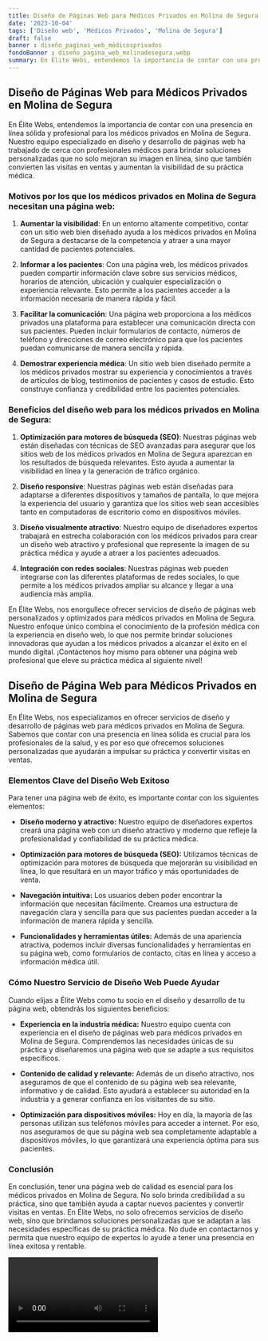 ```yaml
---
title: Diseño de Páginas Web para Médicos Privados en Molina de Segura
date: '2023-10-04'
tags: ['Diseño web', 'Médicos Privados', 'Molina de Segura']
draft: false
banner : diseño_paginas_web_médicosprivados
fondoBanner : diseño_pagina_web_molinadesegura.webp
summary: En Élite Webs, entendemos la importancia de contar con una presencia en línea sólida y profesional para los médicos privados en Molina de Segura. Nuestro equipo especializado en diseño y desarrollo de páginas web ha trabajado de cerca con profesionales médicos para brindar soluciones personalizadas que no solo mejoran su imagen en línea, sino que también convierten las visitas en ventas y aumentan la visibilidad de su práctica médica. 
---
```


## Diseño de Páginas Web para Médicos Privados en Molina de Segura

En Élite Webs, entendemos la importancia de contar con una presencia en línea sólida y profesional para los médicos privados en Molina de Segura. Nuestro equipo especializado en diseño y desarrollo de páginas web ha trabajado de cerca con profesionales médicos para brindar soluciones personalizadas que no solo mejoran su imagen en línea, sino que también convierten las visitas en ventas y aumentan la visibilidad de su práctica médica. 

### Motivos por los que los médicos privados en Molina de Segura necesitan una página web:

1. **Aumentar la visibilidad**: En un entorno altamente competitivo, contar con un sitio web bien diseñado ayuda a los médicos privados en Molina de Segura a destacarse de la competencia y atraer a una mayor cantidad de pacientes potenciales.

2. **Informar a los pacientes**: Con una página web, los médicos privados pueden compartir información clave sobre sus servicios médicos, horarios de atención, ubicación y cualquier especialización o experiencia relevante. Esto permite a los pacientes acceder a la información necesaria de manera rápida y fácil.

3. **Facilitar la comunicación**: Una página web proporciona a los médicos privados una plataforma para establecer una comunicación directa con sus pacientes. Pueden incluir formularios de contacto, números de teléfono y direcciones de correo electrónico para que los pacientes puedan comunicarse de manera sencilla y rápida.

4. **Demostrar experiencia médica**: Un sitio web bien diseñado permite a los médicos privados mostrar su experiencia y conocimientos a través de artículos de blog, testimonios de pacientes y casos de estudio. Esto construye confianza y credibilidad entre los pacientes potenciales.

### Beneficios del diseño web para los médicos privados en Molina de Segura:

1. **Optimización para motores de búsqueda (SEO)**: Nuestras páginas web están diseñadas con técnicas de SEO avanzadas para asegurar que los sitios web de los médicos privados en Molina de Segura aparezcan en los resultados de búsqueda relevantes. Esto ayuda a aumentar la visibilidad en línea y la generación de tráfico orgánico.

2. **Diseño responsive**: Nuestras páginas web están diseñadas para adaptarse a diferentes dispositivos y tamaños de pantalla, lo que mejora la experiencia del usuario y garantiza que los sitios web sean accesibles tanto en computadoras de escritorio como en dispositivos móviles.

3. **Diseño visualmente atractivo**: Nuestro equipo de diseñadores expertos trabajará en estrecha colaboración con los médicos privados para crear un diseño web atractivo y profesional que represente la imagen de su práctica médica y ayude a atraer a los pacientes adecuados.

4. **Integración con redes sociales**: Nuestras páginas web pueden integrarse con las diferentes plataformas de redes sociales, lo que permite a los médicos privados ampliar su alcance y llegar a una audiencia más amplia.

En Élite Webs, nos enorgullece ofrecer servicios de diseño de páginas web personalizados y optimizados para médicos privados en Molina de Segura. Nuestro enfoque único combina el conocimiento de la profesión médica con la experiencia en diseño web, lo que nos permite brindar soluciones innovadoras que ayudan a los médicos privados a alcanzar el éxito en el mundo digital. ¡Contáctenos hoy mismo para obtener una página web profesional que eleve su práctica médica al siguiente nivel!

<GifSeo />

<Cta />

## Diseño de Página Web para Médicos Privados en Molina de Segura

En Élite Webs, nos especializamos en ofrecer servicios de diseño y desarrollo de páginas web para médicos privados en Molina de Segura. Sabemos que contar con una presencia en línea sólida es crucial para los profesionales de la salud, y es por eso que ofrecemos soluciones personalizadas que ayudarán a impulsar su práctica y convertir visitas en ventas.

### Elementos Clave del Diseño Web Exitoso

Para tener una página web de éxito, es importante contar con los siguientes elementos:

- **Diseño moderno y atractivo:** Nuestro equipo de diseñadores expertos creará una página web con un diseño atractivo y moderno que refleje la profesionalidad y confiabilidad de su práctica médica.

- **Optimización para motores de búsqueda (SEO):** Utilizamos técnicas de optimización para motores de búsqueda que mejorarán su visibilidad en línea, lo que resultará en un mayor tráfico y más oportunidades de venta. 

- **Navegación intuitiva:** Los usuarios deben poder encontrar la información que necesitan fácilmente. Creamos una estructura de navegación clara y sencilla para que sus pacientes puedan acceder a la información de manera rápida y sencilla.

- **Funcionalidades y herramientas útiles:** Además de una apariencia atractiva, podemos incluir diversas funcionalidades y herramientas en su página web, como formularios de contacto, citas en línea y acceso a información médica útil.

### Cómo Nuestro Servicio de Diseño Web Puede Ayudar

Cuando elijas a Élite Webs como tu socio en el diseño y desarrollo de tu página web, obtendrás los siguientes beneficios:

- **Experiencia en la industria médica:** Nuestro equipo cuenta con experiencia en el diseño de páginas web para médicos privados en Molina de Segura. Comprendemos las necesidades únicas de su práctica y diseñaremos una página web que se adapte a sus requisitos específicos.

- **Contenido de calidad y relevante:** Además de un diseño atractivo, nos aseguramos de que el contenido de su página web sea relevante, informativo y de calidad. Esto ayudará a establecer su autoridad en la industria y a generar confianza en los visitantes de su sitio.

- **Optimización para dispositivos móviles:** Hoy en día, la mayoría de las personas utilizan sus teléfonos móviles para acceder a internet. Por eso, nos aseguramos de que su página web sea completamente adaptable a dispositivos móviles, lo que garantizará una experiencia óptima para sus pacientes.

### Conclusión

En conclusión, tener una página web de calidad es esencial para los médicos privados en Molina de Segura. No solo brinda credibilidad a su práctica, sino que también ayuda a captar nuevos pacientes y convertir visitas en ventas. En Élite Webs, no solo ofrecemos servicios de diseño web, sino que brindamos soluciones personalizadas que se adaptan a las necesidades específicas de su práctica médica. No dude en contactarnos y permita que nuestro equipo de expertos lo ayude a tener una presencia en línea exitosa y rentable.

<Video />

<CtaBot job='Médicos Privados' city='Molina de Segura'/>

<Gmaps query='Molina de Segura+españa+maps' />